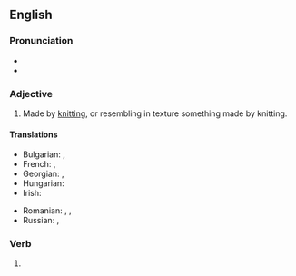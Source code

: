==English==

===Pronunciation===
* {{IPA|en|/ˈnɪtəd/}}
* {{audio|en|en-us-knitted.ogg|Audio (US)}}

===Adjective===
{{en-adj|-}}

# Made by [[knit]]ting, or resembling in texture something made by knitting.

====Translations====
{{trans-top|made by knitting}}
* Bulgarian: {{t+|bg|плетен}}, {{t|bg|трикотажен}}
* French: {{t+|fr|tricoté|m}}, {{t+|fr|tricotée|f}}
* Georgian: {{t|ka|ნაქსოვი}}, {{t|ka|მოქსოვილი}}
* Hungarian: {{t+|hu|kötött}}
* Irish: {{t|ga|cniotáilte}}
{{trans-mid}}
* Romanian: {{t+|ro|tricotat}}, {{t+|ro|împletit}}, {{t+|ro|croșetat}}
* Russian: {{t+|ru|вязаный}}, {{t+|ru|трикотажный}}
{{trans-bottom}}

===Verb===
{{head|en|verb form}}

# {{en-past of|knit}}